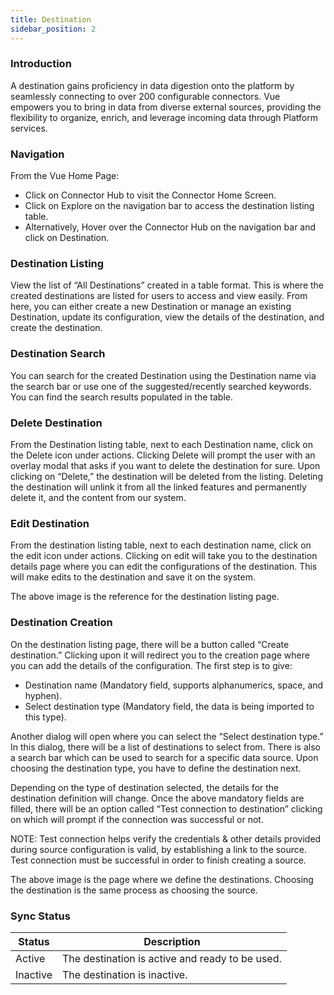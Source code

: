 ```yaml
---
title: Destination
sidebar_position: 2
---
```



### Introduction
A destination gains proficiency in data digestion onto the platform by seamlessly connecting to over 200 configurable connectors. Vue empowers you to bring in data from diverse external sources, providing the flexibility to organize, enrich, and leverage incoming data through Platform services.

### Navigation
From the Vue Home Page:
- Click on Connector Hub to visit the Connector Home Screen.
- Click on Explore on the navigation bar to access the destination listing table.
- Alternatively, Hover over the Connector Hub on the navigation bar and click on Destination.

### Destination Listing
View the list of “All Destinations” created in a table format. This is where the created destinations are listed for users to access and view easily. From here, you can either create a new Destination or manage an existing Destination, update its configuration, view the details of the destination, and create the destination.

### Destination Search
You can search for the created Destination using the Destination name via the search bar or use one of the suggested/recently searched keywords. You can find the search results populated in the table.

### Delete Destination
From the Destination listing table, next to each Destination name, click on the Delete icon under actions. Clicking Delete will prompt the user with an overlay modal that asks if you want to delete the destination for sure. Upon clicking on “Delete,” the destination will be deleted from the listing. Deleting the destination will unlink it from all the linked features and permanently delete it, and the content from our system.


### Edit Destination
From the destination listing table, next to each destination name, click on the edit icon under actions. Clicking on edit will take you to the destination details page where you can edit the configurations of the destination. This will make edits to the destination and save it on the system.

The above image is the reference for the destination listing page.

### Destination Creation
On the destination listing page, there will be a button called “Create destination.” Clicking upon it will redirect you to the creation page where you can add the details of the configuration. The first step is to give:
- Destination name (Mandatory field, supports alphanumerics, space, and hyphen).
- Select destination type (Mandatory field, the data is being imported to this type).

Another dialog will open where you can select the “Select destination type.” In this dialog, there will be a list of destinations to select from. There is also a search bar which can be used to search for a specific data source. Upon choosing the destination type, you have to define the destination next.

Depending on the type of destination selected, the details for the destination definition will change. Once the above mandatory fields are filled, there will be an option called “Test connection to destination” clicking on which will prompt if the connection was successful or not.

NOTE: Test connection helps verify the credentials & other details provided during source configuration is valid, by establishing a link to the source. Test connection must be successful in order to finish creating a source.


The above image is the page where we define the destinations. Choosing the destination is the same process as choosing the source.

### Sync Status
| Status  | Description                                        |
|---------|----------------------------------------------------|
| Active  | The destination is active and ready to be used.    |
| Inactive| The destination is inactive.                       |


